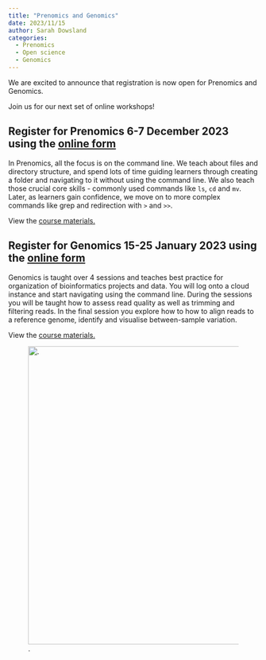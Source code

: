 ```yaml
---
title: "Prenomics and Genomics"
date: 2023/11/15
author: Sarah Dowsland
categories:
  - Prenomics
  - Open science
  - Genomics
---
```


We are excited to announce that registration is now open for Prenomics and Genomics.

Join us for our next set of online workshops!


::: {.callout-note appearance="tip"}

# Register for Prenomics 6-7 December 2023 using the [online form](https://forms.gle/MnuYycBuBfkpX7R18)

:::

In Prenomics, all the focus is on the command line. We teach about files and directory structure, and spend lots of time guiding learners through creating a folder and navigating to it without using the command line. We also teach those crucial core skills - commonly used commands like `ls`, `cd` and `mv`. Later, as learners gain confidence, we move on to more complex commands like grep and redirection with `>` and `>>`.

View the [course materials.](https://cloud-span.github.io/prenomics00-intro/)

::: {.callout-note appearance="tip"}

# Register for Genomics 15-25 January 2023 using the [online form](https://forms.gle/Jwf4Hg1Kk6UKwbRo9)

:::

Genomics is taught over 4 sessions and teaches best practice for organization of bioinformatics projects and data. You will log onto a cloud instance and start navigating using the command line. During the sessions you will be taught how to assess read quality as well as trimming and filtering reads. In the final session you explore how to how to align reads to a reference genome, identify and visualise between-sample variation.

View the [course materials.](https://cloud-span.github.io/00genomics/)  

![.](../../images/logo_cloud_only.PNG){fig-alt="A graphic showing the Cloud-SPAN logo." width="600"} 
